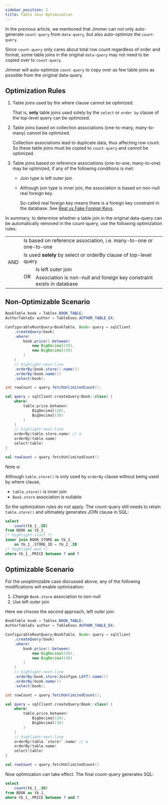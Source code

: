 ```yaml
---
sidebar_position: 2
title: Table Join Optimization
---
```



In the previous article, we mentioned that Jimmer can not only auto-generate `count-query` from `data-query`, but also auto-optimize the `count-query`.

Since `count-query` only cares about total row count regardless of order and format, some table joins in the original `data-query` may not need to be copied over to `count-query`.  

Jimmer will auto-optimize `count-query` to copy over as few table joins as possible from the original data-query.

## Optimization Rules

1.  Table joins used by the where clause cannot be optimized.

    That is, **only** table joins used solely by the `select` or `order by` clause of the top-level query can be optimized.
   
2.  Table joins based on collection associations (one-to-many, many-to-many) cannot be optimized.

    Collection associations lead to duplicate data, thus affecting row count. So these table joins must be copied to `count-query` and cannot be optimized.
   
3.  Table joins based on reference associations (one-to-one, many-to-one) may be optimized, if any of the following conditions is met:

    - Join type is left outer join
    
    - Although join type is inner join, the association is based on non-null real foreign key.
    
        So-called real foreign key means there is a foreign key constraint in the database. See [Real vs Fake Foreign Keys](../../mapping/base/foreignkey).
     
In summary, to determine whether a table join in the original data-query can be automatically removed in the count-query, use the following optimization rules: 

<table>
    <tr>
        <td rowspan="4">
            AND
        </td>
        <td colspan="2">
            Is based on reference association, i.e. many-to-one or one-to-one
        </td>
    </tr>
    <tr>
        <td colspan="2">
            Is used <b>solely</b> by select or orderBy clause of top-level query
        </td>
    </tr>
    <tr>
        <td rowspan="2">
            OR
        </td>
        <td>
            Is left outer join
        </td>
    </tr>
    <tr>
        <td>
            Association is non-null and foreign key constraint exists in database 
        </td>
    </tr>
</table>

## Non-Optimizable Scenario

<Tabs groupId="language">
<TabItem value="java" label="Java"> 

```java
BookTable book = Tables.BOOK_TABLE;
AuthorTableEx author = TableExes.AUTHOR_TABLE_EX;

ConfigurableRootQuery<BookTable, Book> query = sqlClient
    .createQuery(book)
    .where(
        book.price().between(
            new BigDecimal(20), 
            new BigDecimal(30)
        )
    )
    // highlight-next-line
    .orderBy(book.store().name())  
    .orderBy(book.name())
    .select(book);

int rowCount = query.fetchUnlimitedCount(); 
```

</TabItem>
<TabItem value="kotlin" label="Kotlin">

```kotlin
val query = sqlClient.createQuery(Book::class) {
    where(
        table.price.between(
            BigDecimal(20),
            BigDecimal(30)  
        )
    )
    // highlight-next-line 
    orderBy(table.store.name) // α
    orderBy(table.name)
    select(table)
}  

val rowCount = query.fetchUnlimitedCount()
```

</TabItem>
</Tabs>

Note α:

Although `table.store()` is only used by `orderBy` clause without being used by where clause,
-   `table.store()` is inner join
-   `Book.store` association is nullable

So the optimization rules do not apply. The count-query still needs to retain `table.store()` and ultimately generates JOIN clause in SQL:

```sql 
select
    count(tb_1_.ID)
from BOOK as tb_1_
/* highlight-start */  
inner join BOOK_STORE as tb_2_
    on tb_1_.STORE_ID = tb_2_.ID 
/* highlight-end */
where tb_1_.PRICE between ? and ?
```

## Optimizable Scenario  

For the unoptimizable case discussed above, any of the following modifications will enable optimization:

1.  Change `Book.store` association to non-null
2.  Use left outer join

Here we choose the second approach, left outer join:

<Tabs groupId="language">
<TabItem value="java" label="Java">

```java
BookTable book = Tables.BOOK_TABLE;
AuthorTableEx author = TableExes.AUTHOR_TABLE_EX;

ConfigurableRootQuery<BookTable, Book> query = sqlClient
    .createQuery(book)
    .where(
        book.price().between(
            new BigDecimal(20),
            new BigDecimal(30)
        )
    )
    // highlight-next-line
    .orderBy(book.store(JoinType.LEFT).name())
    .orderBy(book.name()) 
    .select(book);

int rowCount = query.fetchUnlimitedCount();
```

</TabItem>
<TabItem value="kotlin" label="Kotlin">  

```kotlin 
val query = sqlClient.createQuery(Book::class) {
    where(
        table.price.between(
            BigDecimal(20),
            BigDecimal(30)
        )
    )
    // highlight-next-line
    orderBy(table.`store?`.name) // α  
    orderBy(table.name)
    select(table)
}

val rowCount = query.fetchUnlimitedCount() 
```

</TabItem>
</Tabs>

Now optimization can take effect. The final count-query generates SQL:

```sql
select
    count(tb_1_.ID)  
from BOOK as tb_1_
where tb_1_.PRICE between ? and ?
```
